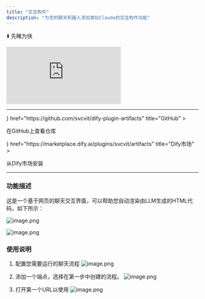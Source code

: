 ```yaml
---
title: "交互构件"
description: "为您的聊天机器人添加类似Claude的交互构件功能"
---
```


⬇️ 先睹为快
<iframe
 src="https://instance.hellodify.com/e/bohpf11fe0nwncl3/"
 style={{
   width: '100%',
   minHeight: '500px'
 }}
 frameBorder="0"
 allow="microphone">
</iframe>

---

<Cards>
  <Card 
    icon={<i className="ri-github-fill" />} 
    href="https://github.com/svcvit/dify-plugin-artifacts" 
    title="GitHub"
  >
  <p>在GitHub上查看仓库</p>
  </Card>
  <Card 
    icon={<i className="ri-store-2-line" />} 
    href="https://marketplace.dify.ai/plugins/svcvit/artifacts" 
    title="Dify市场"
  >
  <p>从Dify市场安装</p>
  </Card>
</Cards>

---

### 功能描述

这是一个基于网页的聊天交互界面，可以帮助您自动渲染由LLM生成的HTML代码，如下所示：

![image.png](https://s2.loli.net/2025/05/15/59ADbyazJhSY6ox.png)

![image.png](https://s2.loli.net/2025/05/15/MoxhDfZ8blTpBQI.png)


### 使用说明

1. 配置您需要运行的聊天流程
![image.png](https://s2.loli.net/2025/05/15/EnvoMc9F8IqiSVB.png)

2. 添加一个端点，选择在第一步中创建的流程。
![image.png](https://s2.loli.net/2025/05/15/cO1oCtkbdgSH23X.png)

3. 打开第一个URL以使用
![image.png](https://s2.loli.net/2025/05/15/4NxBDXYRVkmMyga.png)
